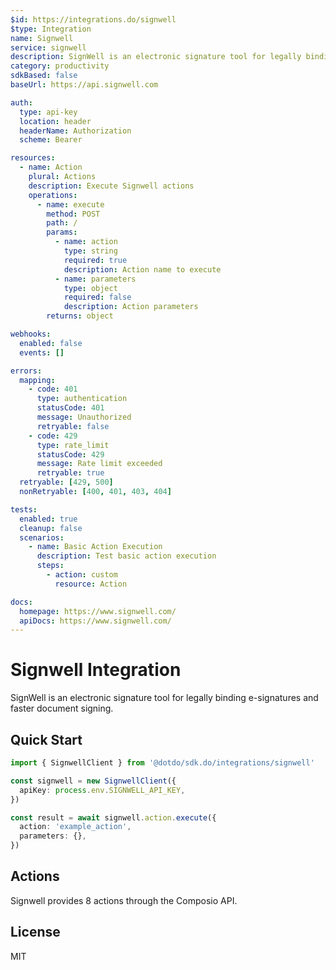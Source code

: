 ```yaml
---
$id: https://integrations.do/signwell
$type: Integration
name: Signwell
service: signwell
description: SignWell is an electronic signature tool for legally binding e-signatures and faster document signing.
category: productivity
sdkBased: false
baseUrl: https://api.signwell.com

auth:
  type: api-key
  location: header
  headerName: Authorization
  scheme: Bearer

resources:
  - name: Action
    plural: Actions
    description: Execute Signwell actions
    operations:
      - name: execute
        method: POST
        path: /
        params:
          - name: action
            type: string
            required: true
            description: Action name to execute
          - name: parameters
            type: object
            required: false
            description: Action parameters
        returns: object

webhooks:
  enabled: false
  events: []

errors:
  mapping:
    - code: 401
      type: authentication
      statusCode: 401
      message: Unauthorized
      retryable: false
    - code: 429
      type: rate_limit
      statusCode: 429
      message: Rate limit exceeded
      retryable: true
  retryable: [429, 500]
  nonRetryable: [400, 401, 403, 404]

tests:
  enabled: true
  cleanup: false
  scenarios:
    - name: Basic Action Execution
      description: Test basic action execution
      steps:
        - action: custom
          resource: Action

docs:
  homepage: https://www.signwell.com/
  apiDocs: https://www.signwell.com/
---
```


# Signwell Integration

SignWell is an electronic signature tool for legally binding e-signatures and faster document signing.

## Quick Start

```typescript
import { SignwellClient } from '@dotdo/sdk.do/integrations/signwell'

const signwell = new SignwellClient({
  apiKey: process.env.SIGNWELL_API_KEY,
})

const result = await signwell.action.execute({
  action: 'example_action',
  parameters: {},
})
```

## Actions

Signwell provides 8 actions through the Composio API.

## License

MIT
